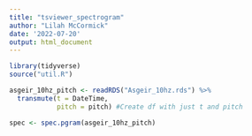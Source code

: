 ```yaml
---
title: "tsviewer_spectrogram"
author: "Lilah McCormick"
date: '2022-07-20'
output: html_document
---
```

```r
library(tidyverse)
source("util.R")
```

```r
asgeir_10hz_pitch <- readRDS("Asgeir_10hz.rds") %>%
  transmute(t = DateTime, 
            pitch = pitch) #Create df with just t and pitch 

spec <- spec.pgram(asgeir_10hz_pitch)
```

